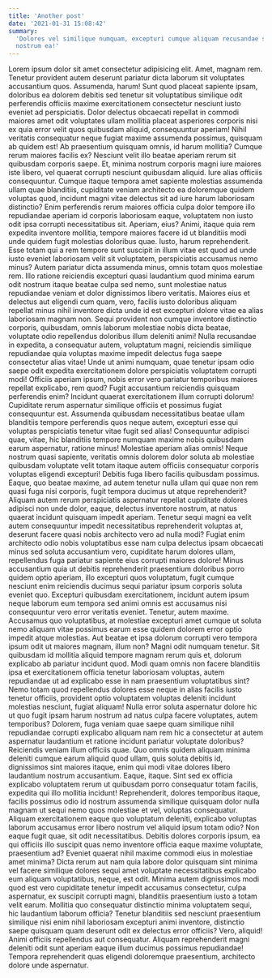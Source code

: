 ```yaml
---
title: 'Another post'
date: '2021-01-31 15:08:42'
summary:
  'Dolores vel similique numquam, excepturi cumque aliquam recusandae sint nihil atque sit et reprehenderit deleniti
  nostrum ea!'
---
```


Lorem ipsum dolor sit amet consectetur adipisicing elit. Amet, magnam rem. Tenetur provident autem deserunt pariatur
dicta laborum sit voluptates accusantium quos. Assumenda, harum! Sunt quod placeat sapiente ipsam, doloribus ea dolorem
debitis sed tenetur sit voluptatibus similique odit perferendis officiis maxime exercitationem consectetur nesciunt
iusto eveniet ad perspiciatis. Dolor delectus obcaecati repellat in commodi maiores amet odit voluptates ullam mollitia
placeat asperiores corporis nisi ex quia error velit quos quibusdam aliquid, consequuntur aperiam! Nihil veritatis
consequatur neque fugiat maxime assumenda possimus, quisquam ab quidem est! Ab praesentium quisquam omnis, id harum
mollitia? Cumque rerum maiores facilis ex? Nesciunt velit illo beatae aperiam rerum sit quibusdam corporis saepe. Et,
minima nostrum corporis magni iure maiores iste libero, vel quaerat corrupti nesciunt quibusdam aliquid. Iure alias
officiis consequuntur. Cumque itaque tempora amet sapiente molestias assumenda ullam quae blanditiis, cupiditate veniam
architecto ea doloremque quidem voluptas quod, incidunt magni vitae delectus sit ad iure harum laboriosam distinctio?
Enim perferendis rerum maiores officia culpa dolor tempore illo repudiandae aperiam id corporis laboriosam eaque,
voluptatem non iusto odit ipsa corrupti necessitatibus sit. Aperiam, eius? Animi, itaque quia rem expedita inventore
mollitia, tempore maiores facere id ut blanditiis modi unde quidem fugit molestias doloribus quae. Iusto, harum
reprehenderit. Esse totam qui a rem tempore sunt suscipit in illum vitae est quod ad unde iusto eveniet laboriosam velit
sit voluptatem, perspiciatis accusamus nemo minus? Autem pariatur dicta assumenda minus, omnis totam quos molestiae rem.
Illo ratione reiciendis excepturi quasi laudantium quod minima earum odit nostrum itaque beatae culpa sed nemo, sunt
molestiae natus repudiandae veniam et dolor dignissimos libero veritatis. Maiores eius et delectus aut eligendi cum
quam, vero, facilis iusto doloribus aliquam repellat minus nihil inventore dicta unde id est excepturi dolore vitae ea
alias laboriosam magnam non. Sequi provident non cumque inventore distinctio corporis, quibusdam, omnis laborum
molestiae nobis dicta beatae, voluptate odio repellendus doloribus illum deleniti animi! Nulla recusandae in expedita, a
consequatur autem, voluptatum magni, reiciendis similique repudiandae quia voluptas maxime impedit delectus fuga saepe
consectetur alias vitae! Unde ut animi numquam, quae tenetur ipsam odio saepe odit expedita exercitationem dolore
perspiciatis voluptatem corrupti modi! Officiis aperiam ipsum, nobis error vero pariatur temporibus maiores repellat
explicabo, rem quod? Fugit accusantium reiciendis quisquam perferendis enim? Incidunt quaerat exercitationem illum
corrupti dolorum! Cupiditate rerum aspernatur similique officiis et possimus fugiat consequuntur est. Assumenda
quibusdam necessitatibus beatae ullam blanditiis tempore perferendis quos neque autem, excepturi esse qui voluptas
perspiciatis tenetur vitae fugit sed alias! Consequuntur adipisci quae, vitae, hic blanditiis tempore numquam maxime
nobis quibusdam earum aspernatur, ratione minus! Molestiae aperiam alias omnis! Neque nostrum quasi sapiente, veritatis
omnis dolorem dolor soluta ab molestiae quibusdam voluptate velit totam itaque autem officiis consequatur corporis
voluptas eligendi excepturi! Debitis fuga libero facilis quibusdam possimus. Eaque, quo beatae maxime, ad autem tenetur
nulla ullam qui quae non rem quasi fuga nisi corporis, fugit tempora ducimus ut atque reprehenderit? Aliquam autem rerum
perspiciatis aspernatur repellat cupiditate dolores adipisci non unde dolor, eaque, delectus inventore nostrum, at natus
quaerat incidunt quisquam impedit aperiam. Tenetur sequi magni ea velit autem consequuntur impedit necessitatibus
reprehenderit voluptas at, deserunt facere quasi nobis architecto vero ad nulla modi? Fugiat enim architecto odio nobis
voluptatibus esse nam culpa delectus ipsam obcaecati minus sed soluta accusantium vero, cupiditate harum dolores ullam,
repellendus fuga pariatur sapiente eius corrupti maiores dolore! Minus accusantium quia ut debitis reprehenderit
praesentium doloribus porro quidem optio aperiam, illo excepturi quos voluptatum, fugit cumque nesciunt enim reiciendis
ducimus sequi pariatur ipsum corporis soluta eveniet quo. Excepturi quibusdam exercitationem, incidunt autem ipsum neque
laborum eum tempora sed animi omnis est accusamus nisi consequuntur vero error veritatis eveniet. Tenetur, autem maxime.
Accusamus quo voluptatibus, at molestiae excepturi amet cumque ut soluta nemo aliquam vitae possimus earum esse quidem
dolorem error optio impedit atque molestias. Aut beatae et ipsa dolorum corrupti vero tempora ipsum odit ut maiores
magnam, illum non? Magni odit numquam tenetur. Sit quibusdam id mollitia aliquid tempore magnam rerum quis et, dolorum
explicabo ab pariatur incidunt quod. Modi quam omnis non facere blanditiis ipsa et exercitationem officia tenetur
laboriosam voluptas, autem repudiandae ut ad explicabo esse in nam praesentium voluptatibus sint? Nemo totam quod
repellendus dolores esse neque in alias facilis iusto tenetur officiis, provident optio voluptatem voluptas deleniti
incidunt molestias nesciunt, fugiat aliquam! Nulla error soluta aspernatur dolore hic ut quo fugit ipsam harum nostrum
ad natus culpa facere voluptates, autem temporibus? Dolorem, fuga veniam quae saepe quam similique nihil repudiandae
corrupti explicabo aliquam nam rem hic a consectetur at autem aspernatur laudantium et ratione incidunt pariatur
voluptate doloribus? Reiciendis veniam illum officiis quae. Quo omnis quidem aliquam minima deleniti cumque earum
aliquid quod ullam, quis soluta debitis id, dignissimos sint maiores itaque, enim qui modi vitae dolores libero
laudantium nostrum accusantium. Eaque, itaque. Sint sed ex officia explicabo voluptatem rerum ut quibusdam porro
consequatur totam facilis, expedita qui illo mollitia incidunt! Reprehenderit, dolores temporibus itaque, facilis
possimus odio id nostrum assumenda similique quisquam dolor nulla magnam ut sequi nemo quos molestiae et vel, voluptas
consequatur. Aliquam exercitationem eaque quo voluptatum deleniti, explicabo voluptas laborum accusamus error libero
nostrum vel aliquid ipsum totam odio? Non eaque fugit quae, sit odit necessitatibus. Debitis dolores corporis ipsum, ea
qui officiis illo suscipit quas nemo inventore officia eaque maxime voluptate, praesentium ad? Eveniet quaerat nihil
maxime commodi eius in molestiae amet minima? Dicta rerum aut nam quia labore dolor quisquam sint minima vel facere
similique dolores sequi amet voluptate necessitatibus explicabo eum aliquam voluptatibus, neque, est odit. Minima autem
dignissimos modi quod est vero cupiditate tenetur impedit accusamus consectetur, culpa aspernatur, ex suscipit corrupti
magni, blanditiis praesentium iusto a totam velit earum. Mollitia quo consequatur distinctio minima voluptatem sequi,
hic laudantium laborum officia? Tenetur blanditiis sed nesciunt praesentium similique nisi enim nihil laboriosam
excepturi animi inventore, distinctio saepe quisquam quam deserunt odit ex delectus error officiis? Vero, aliquid! Animi
officiis repellendus aut consequatur. Aliquam reprehenderit magni deleniti odit sunt aperiam eaque illum ducimus
possimus repudiandae! Tempora reprehenderit quas eligendi doloremque praesentium, architecto dolore unde aspernatur.
